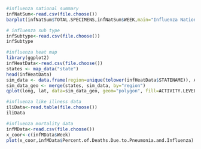 ```r
#influenza national summary
infNatSum<-read.csv(file.choose())
barplot(infNatSum$TOTAL.SPECIMENS,infNatSum$WEEK,main="Influenza National Summary")
```

```r
# influenza sub type
infSubtype<-read.csv(file.choose())
infSubtype

```

```r
#influenza heat map
library(ggplot2)
infHeatData<-read.csv(file.choose())
states <- map_data("state")
head(infHeatData)
sim_data <- data.frame(region=unique(tolower(infHeatData$STATENAME)), ACTIVITY.LEVEL)
sim_data_geo <- merge(states, sim_data, by="region")
qplot(long, lat, data=sim_data_geo, geom="polygon", fill=ACTIVITY.LEVEL, group=group)
```

```r
#influenza like illness data
iliData<-read.table(file.choose())
iliData
```

```r
#influenza mortality data
infMData<-read.csv(file.choose())
x_coor<-c(infMData$Week)
plot(x_coor,infMData$Percent.of.Deaths.Due.to.Pneumonia.and.Influenza)
```

